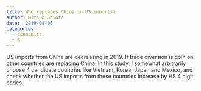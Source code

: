 ```yaml
---
title: Who replaces China in US imports?
author: Mitsuo Shiota
date: '2019-08-06'
categories:
  - economics
  - R
---
```


US imports from China are decreasing in 2019. If trade diversion is goin on, other countries are replacing China. In [this study](https://github.com/mitsuoxv/us-tariffs-on-china/blob/master/Trade-diversion.md), I somewhat arbitrarily choose 4 candidate countries like Vietnam, Korea, Japan and Mexico, and check whether the US imports from these countries increase by HS 4 digit codes.


